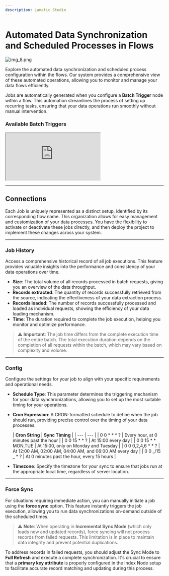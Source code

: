 ```yaml
---
description: Lamatic Studio
---
```


# **Automated Data Synchronization and Scheduled Processes in Flows**

![img_8.png](./img/jobs.webp)

Explore the automated data synchronization and scheduled process configuration within the flows. Our system provides a comprehensive view of these automated operations, allowing you to monitor and manage your data flows efficiently.

Jobs are automatically generated when you configure a **Batch Trigger** node within a flow. This automation streamlines the process of setting up recurring tasks, ensuring that your data operations run smoothly without manual intervention.

### Available Batch Triggers
<div className="relative w-full h-[700px] overflow-hidden">
    <iframe
        className="absolute top-0 left-0 w-full h-full overflow-x-hidden"
        src="https://hub.lamatic.ai/embeds/available-integrations"
        allowFullScreen
    ></iframe>
</div>

---

## **Connections**

Each Job is uniquely represented as a distinct setup, identified by its corresponding flow name. This organization allows for easy management and customization of your data processes. You have the flexibility to activate or deactivate these jobs directly, and then deploy the project to implement these changes across your system.

---

### **Job History**

Access a comprehensive historical record of all job executions. This feature provides valuable insights into the performance and consistency of your data operations over time.

- **Size**: The total volume of all records processed in batch requests, giving you an overview of the data throughput.
- **Records extracted**: The quantity of records successfully retrieved from the source, indicating the effectiveness of your data extraction process.
- **Records loaded**: The number of records successfully processed and loaded as individual requests, showing the efficiency of your data loading mechanism.
- **Time**: The duration required to complete the job execution, helping you monitor and optimize performance.

> ⚠️ **Important**: The job time differs from the complete execution time of the entire batch. The total execution duration depends on the completion of all requests within the batch, which may vary based on complexity and volume.

---

### **Config**

Configure the settings for your job to align with your specific requirements and operational needs.

- **Schedule Type**: This parameter determines the triggering mechanism for your data synchronizations, allowing you to set up the most suitable timing for your operations.
- **Cron Expression**: A CRON-formatted schedule to define when the job should run, providing precise control over the timing of your data processes.

    | **Cron String** | **Sync Timing** |
        | --- | --- |
    | 0 0 * * * ? | Every hour, at 0 minutes past the hour |
    | 0 0 15 * * ? | At 15:00 every day |
    | 0 0 15 * * MON,TUE | At 15:00, only on Monday and Tuesday |
    | 0 0 0,2,4,6 * * ? | At 12:00 AM, 02:00 AM, 04:00 AM, and 06:00 AM every day |
    | 0 0 _/15 _ * ? | At 0 minutes past the hour, every 15 hours |

- **Timezone**: Specify the timezone for your sync to ensure that jobs run at the appropriate local time, regardless of server location.

---

### **Force Sync**

For situations requiring immediate action, you can manually initiate a job using the **force sync** option. This feature instantly triggers the job execution, allowing you to run data synchronizations on-demand outside of the scheduled times.

> ⚠️ **Note**: When operating in **Incremental Sync Mode** (which only loads new and updated records), force syncing will not process records from failed requests. This limitation is in place to maintain data integrity and prevent potential duplications.

To address records in failed requests, you should adjust the Sync Mode to **Full Refresh** and execute a complete synchronization. It's crucial to ensure that a **primary key attribute** is properly configured in the Index Node setup to facilitate accurate record matching and updating during this process.